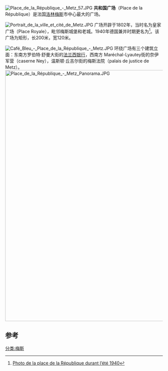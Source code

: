 [[Image:Place_de_la_République_-_Metz_57.JPG|right]]
'''共和国广场'''（Place de la République）是法国[[洛林|洛林]][[梅斯|梅斯]]市中心最大的广场。

[[File:Portrait_de_la_ville_et_cité_de_Metz.JPG|thumb]]
广场开辟于1802年，当时名为皇家广场（Place Royale），毗邻梅斯城堡和老城。1940年德国兼并时期更名为{{lang|de|Platz des Führers}}<ref>[http://www.openphoto.eu/igalerie/?img=630 Photo de la place de la République durant l’été 1940]{{dead link|date=2017年11月 |bot=InternetArchiveBot |fix-attempted=yes }}</ref>。该广场为矩形，长200米，宽120米。

[[Image:Café_Bleu_-_Place_de_la_République_-_Metz.JPG|thumb]]
环绕广场有三个建筑立面：东南方罗伯特·舒曼大街的[[法兰西银行|法兰西银行]]，西南方 Maréchal-Lyautey街的奈伊军营（caserne Ney），温斯顿·丘吉尔街的梅斯法院（palais de justice de Metz）。
[[Image:Place_de_la_République_-_Metz_Panorama.JPG|800px]]

== 参考==
<references />
[[分类:梅斯|分类:梅斯]]